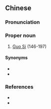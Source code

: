 ==Chinese==
{{zh-forms}}

===Pronunciation===
{{zh-pron
|m=Guō Sì
|cat=pn
}}

===Proper noun===
{{zh-proper noun}}

# [[w:Guo Si|Guo Si]] (146-197)

====Synonyms====
* {{l|zh|郭多}}
* {{l|zh|郭阿多}}

===References===
* {{pedialite|Guo Si}}
* {{pedialite|郭汜|lang=zh}}